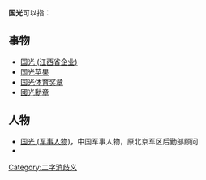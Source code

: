 '''国光'''可以指：

== 事物 ==
* [[国光_(江西省企业)|国光 (江西省企业)]]
* [[国光苹果|国光苹果]]
* [[国光体育奖章|国光体育奖章]]
* [[國光勳章|國光勳章]]

== 人物 ==
* [[国光_(军事人物)|国光 (军事人物)]]，中国军事人物，原北京军区后勤部顾问
* {{tsl|ja|広橋国光|}}
{{disambig}}

[[Category:二字消歧义|Category:二字消歧义]]